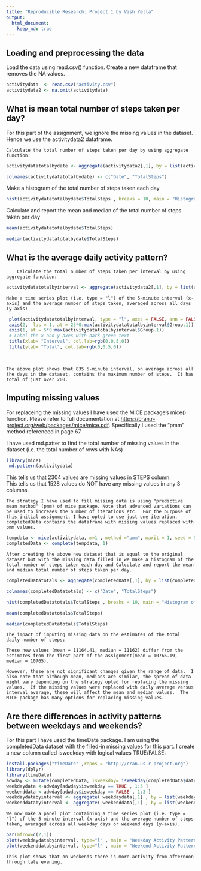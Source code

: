 ```yaml
---
title: "Reproducible Research: Project 1 by Vish Yella"
output: 
  html_document:
    keep_md: true
---
```



## Loading and preprocessing the data

Load the data using read.csv() function.  Create a new dataframe that removes the NA values.

```r
activitydata  <- read.csv("activity.csv")
activitydata2 <- na.omit(activitydata)
```


## What is mean total number of steps taken per day?

For this part of the assignment, we ignore the missing values in the dataset. Hence we use the activitydata2 dataframe.

    Calculate the total number of steps taken per day by using aggregate function:
    
```r
activitydatatotalbydate <- aggregate(activitydata2[,1], by = list(activitydata2$date), FUN = sum)

colnames(activitydatatotalbydate) <- c("Date", "TotalSteps")


```    
   Make a histogram of the total number of steps taken each day
   
```r
hist(activitydatatotalbydate$TotalSteps , breaks = 10, main = "Histogram of Total Steps/day" , xlab = "Count of Steps" , border = "blue", col = "green")
```
   
   
   
   Calculate and report the mean and median of the total number of steps taken per day
```r
mean(activitydatatotalbydate$TotalSteps) 

median(activitydatatotalbydate$TotalSteps)
```  



## What is the average daily activity pattern?

        Calculate the total number of steps taken per interval by using aggregate function:

```r
activitydatatotalbyinterval <- aggregate(activitydata2[,1], by = list(activitydata2$interval), FUN = mean)

```

    Make a time series plot (i.e. type = "l") of the 5-minute interval (x-axis) and the average number of steps taken, averaged across all days (y-axis)
 
```r
 plot(activitydatatotalbyinterval, type = "l", axes = FALSE, ann = FALSE)
 axis(2,  las = 1, at = 25*0:max(activitydatatotalbyinterval$Group.1))
 axis(1, at = 5*0:max(activitydatatotalbyinterval$Group.1)) 
 # Label the x and y axes with dark green text
 title(xlab= "Interval", col.lab=rgb(0,0.5,0))
 title(ylab= "Total", col.lab=rgb(0,0.5,0))
 
 
```   
    
    
    The above plot shows that 835 5-minute interval, on average across all the days in the dataset, contains the maximum number of steps.  It has total of just over 200.







## Imputing missing values

 
For replaceing the missing values I have used the MICE package's mice() function.  Please refer to full documentation at <https://cran.r-project.org/web/packages/mice/mice.pdf>.  Specifically I used the "pmm" method referenced in page 67.

I have used md.patter to find the total number of missing values in the dataset (i.e. the total number of rows with NAs)
    
```r
library(mice)
 md.pattern(activitydata)

```
    
This tells us that 2304 values are missing values in STEPS column.  
This tells us that 1528 values do NOT have any missing values in any 3 columns.

    
    
    
    The strategy I have used to fill missing data is using "predictive mean method" (pmm) of mice package. Note that advanced variations can be used to increaes the number of iterations etc.  For the purpose of this initial assignment, I have opted to use just one iteration.  completedData contains the dataframe with missing values replaced with pmm values.
    
```r
tempdata <- mice(activitydata, m=1 , method ="pmm", maxit = 1, seed = 500 )
completedData <- complete(tempdata, 1)
```    
    
    
    
    
    After creating the above new dataset that is equal to the original dataset but with the missing data filled in we make a histogram of the total number of steps taken each day and Calculate and report the mean and median total number of steps taken per day. 
    
```r
completedDatatotals <- aggregate(completedData[,1], by = list(completedData$date), FUN = sum)

colnames(completedDatatotals) <- c("Date", "TotalSteps")

hist(completedDatatotals$TotalSteps , breaks = 10, main = "Histogram of Total Steps/day (With Imputed Values)" , xlab = "Count of Steps" , border = "blue", col = "green")

mean(completedDatatotals$TotalSteps)

median(completedDatatotals$TotalSteps)
```     
    
    
    The impact of imputing missing data on the estimates of the total daily number of steps:
    
    These new values (mean = 11164.41, median = 11162) differ from the estimates from the first part of the assignment(mean = 10766.19, median = 10765).  
    
    However, these are not significant changes given the range of data.  I also note that although mean, medians are similar, the spread of data might vary depending on the strategy opted for replacing the missing values.  If the missing values were replaced with daily average versus interval average, these will affect the mean and median values.  The MICE package has many options for replacing missing values.
    
    

## Are there differences in activity patterns between weekdays and weekends?

For this part I have used the timeDate package. I am using the completedData dataset with the filled-in missing values for this part.  I create a new column called isweekday with logical values TRUE/FALSE:

```r
install.packages("timeDate" ,repos = "http://cran.us.r-project.org")
library(dplyr)
library(timeDate)
adwday <- mutate(completedData, isweekday= isWeekday(completedData$date, wday=1:5))
weekdaydata <-adwday[adwday$isweekday == TRUE , 1:3 ]
weekenddata <-adwday[adwday$isweekday == FALSE , 1:3 ]
weekdaydatabyinterval <- aggregate( weekdaydata[,1] , by = list(weekdaydata$interval), FUN = mean) 
weekenddatabyinterval <- aggregate( weekenddata[,1] , by = list(weekenddata$interval), FUN = mean) 

``` 

 
    We now make a panel plot containing a time series plot (i.e. type = "l") of the 5-minute interval (x-axis) and the average number of steps taken, averaged across all weekday days or weekend days (y-axis).  

```r
par(mfrow=c(2,1))
plot(weekdaydatabyinterval, type="l" , main = "Weekday Activity Pattern" , xlab = "5 minute interval" , ylab = "Total Steps")
plot(weekenddatabyinterval, type="l" , main = "Weekend Activity Pattern"  , xlab = "5 minute interval" , ylab = "Total Steps")
```    

    This plot shows that on weekends there is more activity from afternoon through late evening.  